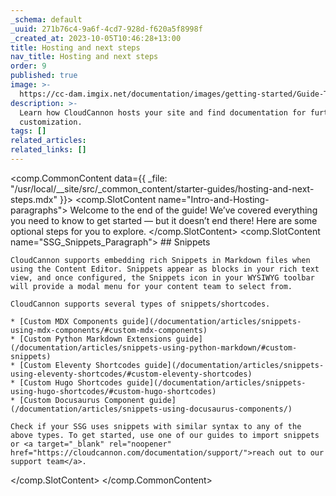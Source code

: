 ```yaml
---
_schema: default
_uuid: 271b76c4-9a6f-4cd7-928d-f620a5f8998f
_created_at: 2023-10-05T10:46:28+13:00
title: Hosting and next steps
nav_title: Hosting and next steps
order: 9
published: true
image: >-
  https://cc-dam.imgix.net/documentation/images/getting-started/Guide-Thumbnails/CloudCannon-Getting-Started-Thumbnail-Universal.png
description: >-
  Learn how CloudCannon hosts your site and find documentation for further site
  customization.
tags: []
related_articles:
related_links: []
---
```

<comp.CommonContent data={{ _file: "/usr/local/__site/src/_common_content/starter-guides/hosting-and-next-steps.mdx" }}>
  <comp.SlotContent name="Intro-and-Hosting-paragraphs">
    Welcome to the end of the guide! We’ve covered everything you need to know to get started — but it doesn’t end there! Here are some optional steps for you to explore.
  </comp.SlotContent>
  <comp.SlotContent name="SSG_Snippets_Paragraph">
    ## Snippets

    CloudCannon supports embedding rich Snippets in Markdown files when using the Content Editor. Snippets appear as blocks in your rich text view, and once configured, the Snippets icon in your WYSIWYG toolbar will provide a modal menu for your content team to select from.

    CloudCannon supports several types of snippets/shortcodes.

    * [Custom MDX Components guide](/documentation/articles/snippets-using-mdx-components/#custom-mdx-components)
    * [Custom Python Markdown Extensions guide](/documentation/articles/snippets-using-python-markdown/#custom-snippets)
    * [Custom Eleventy Shortcodes guide](/documentation/articles/snippets-using-eleventy-shortcodes/#custom-eleventy-shortcodes)
    * [Custom Hugo Shortcodes guide](/documentation/articles/snippets-using-hugo-shortcodes/#custom-hugo-shortcodes)
    * [Custom Docusaurus Component guide](/documentation/articles/snippets-using-docusaurus-components/)

    Check if your SSG uses snippets with similar syntax to any of the above types. To get started, use one of our guides to import snippets or <a target="_blank" rel="noopener" href="https://cloudcannon.com/documentation/support/">reach out to our support team</a>.
  </comp.SlotContent>
</comp.CommonContent>
